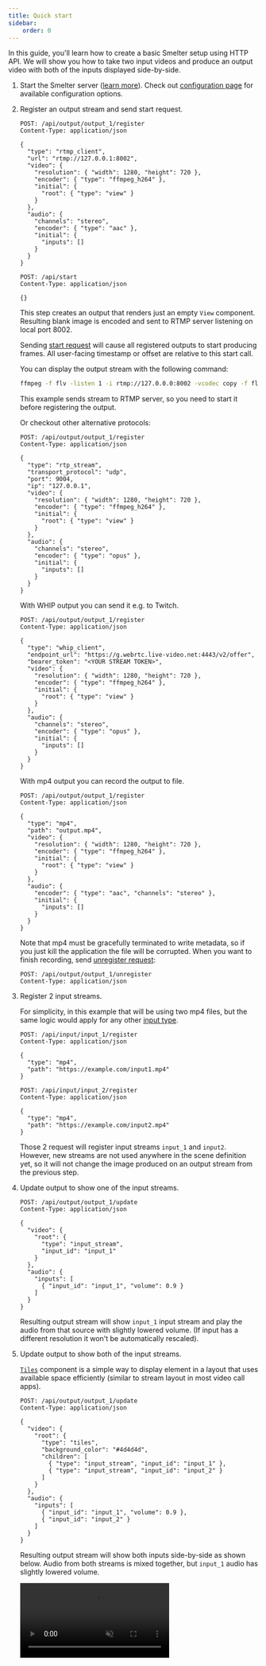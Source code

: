 ```yaml
---
title: Quick start
sidebar:
    order: 0
---
```


In this guide, you'll learn how to create a basic Smelter setup using HTTP API. We will show you how to take two input videos and produce an output video with both of the inputs displayed side-by-side.

<Steps>

1. Start the Smelter server ([learn more](/deployment/setup#standalone-server)). Check out [configuration page](/deployment/configuration) for available configuration options.

2. Register an output stream and send start request.

    ```http
    POST: /api/output/output_1/register
    Content-Type: application/json

    {
      "type": "rtmp_client",
      "url": "rtmp://127.0.0.1:8002", 
      "video": {
        "resolution": { "width": 1280, "height": 720 },
        "encoder": { "type": "ffmpeg_h264" },
        "initial": {
          "root": { "type": "view" }
        }
      },
      "audio": {
        "channels": "stereo",
        "encoder": { "type": "aac" },
        "initial": {
          "inputs": []
        }
      }
    }
    ```

    ```http
    POST: /api/start
    Content-Type: application/json

    {}
    ```

    This step creates an output that renders just an empty `View` component. Resulting
    blank image is encoded and sent to RTMP server listening on local port 8002.

    Sending [start request](/http-api/routes#start-request) will cause all registered outputs
    to start producing frames. All user-facing timestamp or offset are relative to this start call.

    You can display the output stream with the following command:
    ```sh frame=none
    ffmpeg -f flv -listen 1 -i rtmp://127.0.0.0:8002 -vcodec copy -f flv - | ffplay -f flv -i -
    ```

    <Aside type="caution">
        This example sends stream to RTMP server, so you need to start it before registering the output.
    </Aside>

    Or checkout other alternative protocols:

    <CollapsibleDetails summaryTitle='Option 1: RTP output'>

    ```http
    POST: /api/output/output_1/register
    Content-Type: application/json

    {
      "type": "rtp_stream",
      "transport_protocol": "udp",
      "port": 9004,
      "ip": "127.0.0.1", 
      "video": {
        "resolution": { "width": 1280, "height": 720 },
        "encoder": { "type": "ffmpeg_h264" },
        "initial": {
          "root": { "type": "view" }
        }
      },
      "audio": {
        "channels": "stereo",
        "encoder": { "type": "opus" },
        "initial": {
          "inputs": []
        }
      }
    }
    ```
    </CollapsibleDetails>

    <CollapsibleDetails summaryTitle='Option 2: WHIP output'>
    With WHIP output you can send it e.g. to Twitch.

    ```http
    POST: /api/output/output_1/register
    Content-Type: application/json

    {
      "type": "whip_client",
      "endpoint_url": "https://g.webrtc.live-video.net:4443/v2/offer",
      "bearer_token": "<YOUR STREAM TOKEN>",
      "video": {
        "resolution": { "width": 1280, "height": 720 },
        "encoder": { "type": "ffmpeg_h264" },
        "initial": {
          "root": { "type": "view" }
        }
      },
      "audio": {
        "channels": "stereo",
        "encoder": { "type": "opus" },
        "initial": {
          "inputs": []
        }
      }
    }
    ```
    </CollapsibleDetails>

    <CollapsibleDetails summaryTitle='Option 3: MP4 output'>
    With mp4 output you can record the output to file.

    ```http
    POST: /api/output/output_1/register
    Content-Type: application/json

    {
      "type": "mp4",
      "path": "output.mp4",
      "video": {
        "resolution": { "width": 1280, "height": 720 },
        "encoder": { "type": "ffmpeg_h264" },
        "initial": {
          "root": { "type": "view" }
        }
      },
      "audio": {
        "encoder": { "type": "aac", "channels": "stereo" },
        "initial": {
          "inputs": []
        }
      }
    }
    ```

    Note that mp4 must be gracefully terminated to write metadata,
    so if you just kill the application the file will be corrupted.
    When you want to finish recording, send [unregister request](/http-api/routes#unregister-output):
    ```http
    POST: /api/output/output_1/unregister
    Content-Type: application/json
    ```
    </CollapsibleDetails>


3. Register 2 input streams.

    For simplicity, in this example that will be using two mp4 files, but the same
    logic would apply for any other [input type](/http-api/overview#inputs).

    ```http
    POST: /api/input/input_1/register
    Content-Type: application/json

    {
      "type": "mp4",
      "path": "https://example.com/input1.mp4"
    }
    ```

    ```http
    POST: /api/input/input_2/register
    Content-Type: application/json

    {
      "type": "mp4",
      "path": "https://example.com/input2.mp4"
    }
    ```

    Those 2 request will register input streams `input_1` and `input2`. However, new streams are not used anywhere
    in the scene definition yet, so it will not change the image produced on an output stream from the previous step.

4. Update output to show one of the input streams.

    ```http
    POST: /api/output/output_1/update
    Content-Type: application/json

    {
      "video": {
        "root": {
          "type": "input_stream",
          "input_id": "input_1"
        }
      },
      "audio": {
        "inputs": [
          { "input_id": "input_1", "volume": 0.9 }
        ]
      }
    }
    ```

    Resulting output stream will show `input_1` input stream and play the audio from that source
    with slightly lowered volume. (If input has a different resolution it won't be automatically rescaled).

5. Update output to show both of the input streams. 

    [`Tiles`](/http-api/components/tiles) component is a simple way to display element in
    a layout that uses available space efficiently (similar to stream layout in most video call apps).

    ```http
    POST: /api/output/output_1/update
    Content-Type: application/json

    {
      "video": {
        "root": {
          "type": "tiles",
          "background_color": "#4d4d4d",
          "children": [
            { "type": "input_stream", "input_id": "input_1" },
            { "type": "input_stream", "input_id": "input_2" }
          ]
        }
      },
      "audio": {
        "inputs": [
          { "input_id": "input_1", "volume": 0.9 },
          { "input_id": "input_2" }
        ]
      }
    }
    ```

    Resulting output stream will show both inputs side-by-side as shown below. Audio from both
    streams is mixed together, but `input_1` audio has slightly lowered volume.

    <video autoplay loop muted src={QuickStartImage} alt="Quick start result" />
</Steps>
